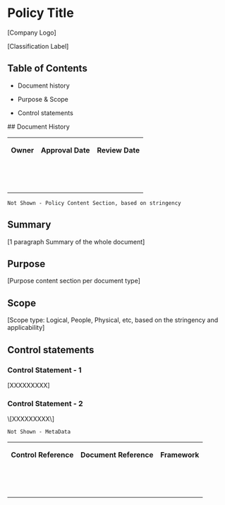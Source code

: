 
# **Policy Title**

\[Company Logo\]

\[Classification Label\]

## Table of Contents

*   Document history
    
*   Purpose & Scope
    
*   Control statements
    

\## Document History

<table><tbody><tr><td><p><strong>Owner</strong></p></td><td><p><strong>Approval Date</strong></p></td><td><p><strong>Review Date</strong></p></td></tr><tr><td><p></p></td><td><p></p></td><td><p></p></td></tr><tr><td><p></p></td><td><p></p></td><td><p></p></td></tr><tr><td><p></p></td><td><p></p></td><td><p></p></td></tr></tbody></table>

`Not Shown - Policy Content Section, based on stringency`

## Summary

\[1 paragraph Summary of the whole document\]

## Purpose

\[Purpose content section per document type\]

## Scope

\[Scope type: Logical, People, Physical, etc, based on the stringency and applicability\]

## Control statements

### Control Statement - 1

\[XXXXXXXXX\]

### Control Statement - 2

\\\[XXXXXXXXX\\\]

`Not Shown - MetaData`

<table><tbody><tr><td><p><strong>Control Reference</strong></p></td><td><p><strong>Document Reference</strong></p></td><td><p><strong>Framework</strong></p></td></tr><tr><td><p></p></td><td><p></p></td><td><p></p></td></tr><tr><td><p></p></td><td><p></p></td><td><p></p></td></tr><tr><td><p></p></td><td><p></p></td><td><p></p></td></tr></tbody></table>